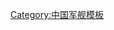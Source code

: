 {{Navbox
<!--military navigation
|style   = wide -->
|state = {{{state|autocollapse}}}
|bodyclass = hlist
|name    = 驱逐舰第一支队
|title   = [[File:Naval Ensign of the People's Republic of China.svg|28px]] [[中国人民解放军海军]][[驱逐舰第一支队]][[水面舰艇|水面战舰]]
|raw_name = PLAN ship

<!--此模版仅收录正常排水量500吨以上船只-->

| group1 = [[导弹驱逐舰]]
|list1= {{Navbox subgroup
 | group1 = <center>[[055型导弹驱逐舰]]</center>
 | list1  = 
* {{PLANS|南昌|DDG|101|3}}
 
 | group2 = <center>[[052D型导弹驱逐舰]]</center>
 | list2  = 
* {{PLANS|西宁|DDG|117|3}}
* {{PLANS|乌鲁木齐|DDG|118|3}}

 | group3 = <center>[[051C型导弹驱逐舰]]</center>
 | list3  = 
* {{PLANS|沈阳|DDG|115|3}}
* {{PLANS|石家庄|DDG|116|3}}

 | group4 = <center>[[052型导弹驱逐舰]]</center>
 | list4  = 
* {{PLANS|哈尔滨|DDG|112|3}}
* {{PLANS|青岛|DDG|113|3}}
}}

| group2 = [[导弹护卫舰]]
|list2= {{Navbox subgroup
 | group1 = <center>[[054A型导弹护卫舰]]</center>
 | list1  = 
* {{PLANS|烟台|FFG|538|3}}
* {{PLANS|盐城|FFG|546|3}}
* {{PLANS|临沂|FFG|547|3}}
* {{PLANS|潍坊|FFG|550|3}}
}}

}}<noinclude>
{{collapsible option}}

[[Category:中国军舰模板]]
</noinclude>